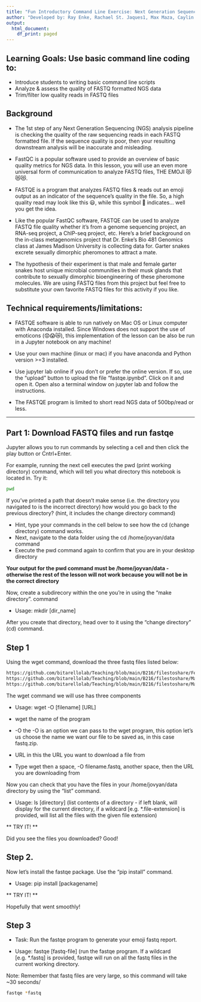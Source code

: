 ```yaml
---
title: "Fun Introductory Command Line Exercise: Next Generation Sequencing (NGS) Quality Analysis with Emoji"
author: "Developed by: Ray Enke, Rachael St. Jaques1, Max Maza, Caylin Murray, Sabrina Robertson, Andrew Lonsdale, & Jason Williams. Modified by Bárbara Bitarello"
output:
  html_document:
    df_print: paged
---
```



## Learning Goals: Use basic command line coding to:

* Introduce students to writing basic command line scripts
* Analyze & assess the quality of FASTQ formatted NGS data
* Trim/filter low quality reads in FASTQ files

## Background 

* The 1st step of any Next Generation Sequencing (NGS) analysis pipeline is checking the quality of the raw sequencing reads in each FASTQ formatted file. If the sequence quality is poor, then your resulting downstream analysis will be inaccurate and misleading. 

* FastQC is a popular software used to provide an overview of basic quality metrics for NGS data. In this lesson, you will use an even more universal form of communication to analyze FASTQ files, THE EMOJI 😻😻😻. 

* FASTQE is a program that analyzes FASTQ files & reads out an emoji output as an indicator of the sequence’s quality in the file. So, a high quality read may look like this 😃, while this symbol 💩 indicates... well you get the idea.

* Like the popular FastQC software, FASTQE can be used to analyze FASTQ file quality whether it’s from a genome sequencing project, an RNA-seq project, a ChIP-seq project, etc. Here’s a brief background on the in-class metagenomics project that Dr. Enke’s Bio 481 Genomics class at James Madison University is collecting data for. Garter snakes excrete sexually dimorphic pheromones to attract a mate. 

* The hypothesis of their experiment is that male and female garter snakes host unique microbial communities in their musk glands that contribute to sexually dimorphic bioengineering of these pheromone molecules. We are using FASTQ files from this project but feel free to substitute your own favorite FASTQ files for this activity if you like.


## Technical requirements/limitations:

* FASTQE software is able to run natively on Mac OS or Linux computer with Anaconda installed. Since Windows does not support the use of emoticons (😟😱😿), this implementation of the lesson can be also be run in a Jupyter notebook on any machine!

* Use your own machine (linux or mac) if you have anaconda and Python version >=3 installed.

* Use jupyter lab online if you don't or prefer the online version. If so, use the "upload" button to upload the file "fastqe.ipynbd". Click on it and open it. Open also a terminal window on jupyter lab and follow the instructions.

* The FASTQE program is limited to short read NGS data of 500bp/read or less.

---


## Part 1: Download FASTQ files and run fastqe

Jupyter allows you to run commands by selecting a cell and then click the play button or Cntrl+Enter.

For example, running the next cell executes the pwd (print working directory) command, which will tell you what directory this notebook is located in. Try it:

```bash
pwd
```

If you’ve printed a path that doesn’t make sense (i.e. the directory you navigated to is the incorrect directory) how would you go back to the previous directory? (hint, it includes the change directory command)

* Hint, type your commands in the cell below to see how the cd (change directory) command works.
* Next, navigate to the data folder using the cd /home/joyvan/data command
* Execute the pwd command again to confirm that you are in your desktop directory

**Your output for the pwd command must be /home/joyvan/data - otherwise the rest of the lesson will not work because you will not be in the correct directory**

Now, create a subdirecory within the one you're in using the "make directory". command

* Usage: mkdir [dir_name]

After you create that directory, head over to it using the "change directory" (cd) command.

## Step 1

Using the wget command, download the three fastq files listed below:
```bash
https://github.com/bitarellolab/Teaching/blob/main/B216/filestoshare/Female2-oral1.fastq
https://github.com/bitarellolab/Teaching/blob/main/B216/filestoshare/Male5-oral1.fastq
https://github.com/bitarellolab/Teaching/blob/main/B216/filestoshare/Male5-oral2.fastq

```

The wget command we will use has three components

* Usage: wget -O [filename] [URL]

* wget the name of the program

* -O the -O is an option we can pass to the wget program, this option let's us choose the name we want our file to be saved as, in this case fastq.zip.

* URL in this the URL you want to download a file from
* Type wget then a space, -O filename.fastq, another space, then the URL you are downloading from

Now you can check that you have the files in your /home/jovyan/data directory by using the "list" command. 

* Usage: ls [directory] (list contents of a directory - if left blank, will display for the current directory, if a wildcard [e.g. *.file-extension] is provided, will list all the files with the given file extension)

** TRY IT! **

Did you see the files you downloaded? Good!

## Step 2.

Now let's install the fastqe package. Use the "pip install" command.

* Usage: pip install [packagename]

** TRY IT! **

Hopefully that went smoothly!

## Step 3

* Task: Run the fastqe program to generate your emoji fastq report.

* Usage: fastqe [fastq-file] (run the fastqe program. If a wildcard [e.g. *.fastq] is provided, fastqe will run on all the fastq files in the current working directory.

Note: Remember that fastq files are very large, so this command will take ~30 seconds/

```bash
fastqe *fastq
```

